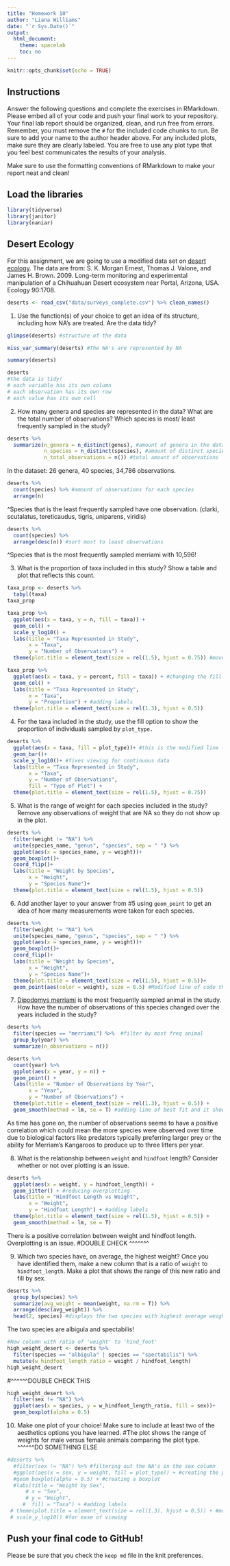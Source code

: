 ```yaml
---
title: "Homework 10"
author: "Liana Williams"
date: "`r Sys.Date()`"
output:
  html_document:
    theme: spacelab
    toc: no
---
```


```r
knitr::opts_chunk$set(echo = TRUE)
```

## Instructions
Answer the following questions and complete the exercises in RMarkdown. Please embed all of your code and push your final work to your repository. Your final lab report should be organized, clean, and run free from errors. Remember, you must remove the `#` for the included code chunks to run. Be sure to add your name to the author header above. For any included plots, make sure they are clearly labeled. You are free to use any plot type that you feel best communicates the results of your analysis.  

Make sure to use the formatting conventions of RMarkdown to make your report neat and clean!  

## Load the libraries
```r
library(tidyverse)
library(janitor)
library(naniar)
``` 

## Desert Ecology
For this assignment, we are going to use a modified data set on [desert ecology](http://esapubs.org/archive/ecol/E090/118/). The data are from: S. K. Morgan Ernest, Thomas J. Valone, and James H. Brown. 2009. Long-term monitoring and experimental manipulation of a Chihuahuan Desert ecosystem near Portal, Arizona, USA. Ecology 90:1708.
```r
deserts <- read_csv("data/surveys_complete.csv") %>% clean_names()
```

1. Use the function(s) of your choice to get an idea of its structure, including how NA's are treated. Are the data tidy?  
```r
glimpse(deserts) #structure of the data
```

```r
miss_var_summary(deserts) #The NA's are represented by NA
```

```r
summary(deserts)
```

```r
deserts
#the data is tidy! 
# each variable has its own column  
# each observation has its own row  
# each value has its own cell  
```



2. How many genera and species are represented in the data? What are the total number of observations? Which species is most/ least frequently sampled in the study?
```r
deserts %>% 
  summarize(n_genera = n_distinct(genus), #amount of genera in the dataset
            n_species = n_distinct(species), #amount of distinct species in dataset
            n_total_observations = n()) #total amount of observations
```
In the dataset: 26 genera, 40 species, 34,786 observations. 
```r
deserts %>% 
  count(species) %>% #amount of observations for each species
  arrange(n)
```
^Species that is the least frequently sampled have one observation. (clarki, scutalatus, tereticaudus, tigris, uniparens, viridis)

```r
deserts %>% 
  count(species) %>%
  arrange(desc(n)) #sort most to least observations
```
^Species that is the most frequently sampled merriami with 10,596!

3. What is the proportion of taxa included in this study? Show a table and plot that reflects this count.
```r
taxa_prop <- deserts %>% 
  tabyl(taxa)
taxa_prop
```

```r
taxa_prop %>% 
  ggplot(aes(x = taxa, y = n, fill = taxa)) +
  geom_col() + 
  scale_y_log10() + 
  labs(title = "Taxa Represented in Study",
       x = "Taxa",
       y = "Number of Observations") + 
  theme(plot.title = element_text(size = rel(1.5), hjust = 0.75)) #move and resize labels
```
```r
taxa_prop %>% 
  ggplot(aes(x = taxa, y = percent, fill = taxa)) + #changing the fill to be based on taxa
  geom_col() + 
  labs(title = "Taxa Represented in Study",
       x = "Taxa",
       y = "Proportion") + #adding labels
  theme(plot.title = element_text(size = rel(1.3), hjust = 0.5)) 
```

4. For the taxa included in the study, use the fill option to show the proportion of individuals sampled by `plot_type.`
```r
deserts %>% 
  ggplot(aes(x = taxa, fill = plot_type))+ #this is the modified line to show the prop. of indiv. sampled by 'plot_type'
  geom_bar()+
  scale_y_log10()+ #fixes viewing for continuous data
  labs(title = "Taxa Represented in Study", 
       x = "Taxa", 
       y = "Number of Observations",
       fill = "Type of Plot") +
  theme(plot.title = element_text(size = rel(1.5), hjust = 0.75))
```

5. What is the range of weight for each species included in the study? Remove any observations of weight that are NA so they do not show up in the plot.
```r
deserts %>% 
  filter(weight != "NA") %>% 
  unite(species_name, "genus", "species", sep = " ") %>% 
  ggplot(aes(x = species_name, y = weight))+
  geom_boxplot()+
  coord_flip()+
  labs(title = "Weight by Species",
       x = "Weight",
       y = "Species Name")+
  theme(plot.title = element_text(size = rel(1.5), hjust = 0.5))
```


6. Add another layer to your answer from #5 using `geom_point` to get an idea of how many measurements were taken for each species.
```r
deserts %>% 
  filter(weight != "NA") %>% 
  unite(species_name, "genus", "species", sep = " ") %>% 
  ggplot(aes(x = species_name, y = weight))+
  geom_boxplot()+
  coord_flip()+
  labs(title = "Weight by Species",
       x = "Weight",
       y = "Species Name")+
  theme(plot.title = element_text(size = rel(1.5), hjust = 0.5))+
  geom_point(aes(color = weight), size = 0.5) #Modified line of code that adds a scatter plot
```


7. [Dipodomys merriami](https://en.wikipedia.org/wiki/Merriam's_kangaroo_rat) is the most frequently sampled animal in the study. How have the number of observations of this species changed over the years included in the study?
```r
deserts %>% 
  filter(species == "merriami") %>%  #filter by most freq animal
  group_by(year) %>% 
  summarize(n_observations = n())
```

```r
deserts %>% 
  count(year) %>% 
  ggplot(aes(x = year, y = n)) + 
  geom_point() + 
  labs(title = "Number of Observations by Year",
       x = "Year",
       y = "Number of Observations") + 
  theme(plot.title = element_text(size = rel(1.3), hjust = 0.5)) + 
  geom_smooth(method = lm, se = T) #adding line of best fit and it shows standard error
```
As time has gone on, the number of observations seems to have a positive correlation which could mean the more species were observed over time due to biological factors like predators typically preferring larger prey or the ability for Merriam's Kangaroos to produce up to three litters per year. 

8. What is the relationship between `weight` and `hindfoot` length? Consider whether or not over plotting is an issue.
```r
deserts %>% 
  ggplot(aes(x = weight, y = hindfoot_length)) + 
  geom_jitter() + #reducing overplotting
  labs(title = "Hindfoot Length vs Weight",
       x = "Weight",
       y = "Hindfoot Length") + #adding labels
  theme(plot.title = element_text(size = rel(1.5), hjust = 0.5)) + 
  geom_smooth(method = lm, se = T)
```
There is a positive correlation between weight and hindfoot length. Overplotting is an issue. 
#DOUBLE CHECK ^^^^^^^

9. Which two species have, on average, the highest weight? Once you have identified them, make a new column that is a ratio of `weight` to `hindfoot_length`. Make a plot that shows the range of this new ratio and fill by sex.
```r
deserts %>% 
  group_by(species) %>% 
  summarize(avg_weight = mean(weight, na.rm = T)) %>% 
  arrange(desc(avg_weight)) %>% 
  head(2, species) #displays the two species with highest average weight
```
The two species are albigula and spectabilis!

```r
#New column with ratio of 'weight' to 'hind_foot' 
high_weight_desert <- deserts %>% 
  filter(species == "albigula" | species == "spectabilis") %>% 
  mutate(w_hindfoot_length_ratio = weight / hindfoot_length)
high_weight_desert 
```
#^^^^^^DOUBLE CHECK THIS

```r
high_weight_desert %>% 
  filter(sex != "NA") %>% 
  ggplot(aes(x = species, y = w_hindfoot_length_ratio, fill = sex))+
  geom_boxplot(alpha = 0.5)
```


10. Make one plot of your choice! Make sure to include at least two of the aesthetics options you have learned.
#The plot shows the range of weights for male versus female animals comparing the plot type.     
^^^^^^DO SOMETHING ELSE
```r
#deserts %>% 
  #filter(sex != "NA") %>% #filtering out the NA's in the sex column
  #ggplot(aes(x = sex, y = weight, fill = plot_type)) + #creating the plot
  #geom_boxplot(alpha = 0.5) + #creating a boxplot
  #labs(title = "Weight by Sex",
      # x = "Sex",
      # y = "Weight",
     #  fill = "Taxa") + #adding labels
 # theme(plot.title = element_text(size = rel(1.3), hjust = 0.5)) + #moving and resizing labels
 # scale_y_log10() #for ease of viewing
```

## Push your final code to GitHub!
Please be sure that you check the `keep md` file in the knit preferences. 